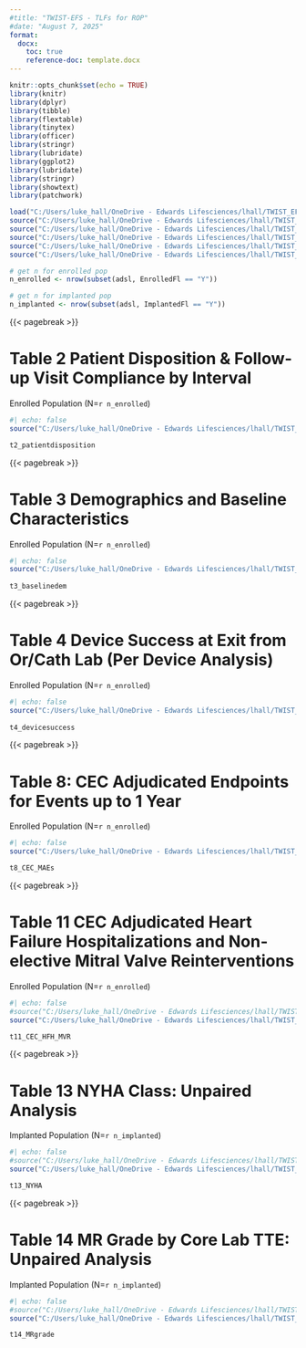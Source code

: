```yaml
---
#title: "TWIST-EFS - TLFs for ROP"
#date: "August 7, 2025"
format:
  docx:
    toc: true
    reference-doc: template.docx
---
```


```r
knitr::opts_chunk$set(echo = TRUE) 
library(knitr)
library(dplyr)
library(tibble)
library(flextable)
library(tinytex)
library(officer)
library(stringr)
library(lubridate)
library(ggplot2)
library(lubridate)
library(stringr)
library(showtext)
library(patchwork)

load("C:/Users/luke_hall/OneDrive - Edwards Lifesciences/lhall/TWIST_EFS/data_archive/data_2025JUL28.RData")
source("C:/Users/luke_hall/OneDrive - Edwards Lifesciences/lhall/TWIST_EFS_DSMB_2025NOV/programs/makedata/mk_adsl.R")
source("C:/Users/luke_hall/OneDrive - Edwards Lifesciences/lhall/TWIST_EFS_DSMB_2025NOV/programs/makedata/mk_adsv.R")
source("C:/Users/luke_hall/OneDrive - Edwards Lifesciences/lhall/TWIST_EFS_DSMB_2025NOV/programs/makedata/mk_adststat.R")
source("C:/Users/luke_hall/OneDrive - Edwards Lifesciences/lhall/TWIST_EFS_DSMB_2025NOV/programs/makedata/mk_adecho.R")
source("C:/Users/luke_hall/OneDrive - Edwards Lifesciences/lhall/TWIST_EFS_DSMB_2025NOV/programs/makedata/mk_adcec.R")

# get n for enrolled pop
n_enrolled <- nrow(subset(adsl, EnrolledFl == "Y"))

# get n for implanted pop
n_implanted <- nrow(subset(adsl, ImplantedFl == "Y"))
```
{{< pagebreak >}}

# Table 2 Patient Disposition & Follow-up Visit Compliance by Interval

Enrolled Population (N=`r n_enrolled`)

```r
#| echo: false
source("C:/Users/luke_hall/OneDrive - Edwards Lifesciences/lhall/TWIST_EFS_DSMB_2025NOV/programs/TLFs/t2_patientdisposition.R")

t2_patientdisposition
```
{{< pagebreak >}}

# Table 3 Demographics and Baseline Characteristics

Enrolled Population (N=`r n_enrolled`)

```r
#| echo: false
source("C:/Users/luke_hall/OneDrive - Edwards Lifesciences/lhall/TWIST_EFS_DSMB_2025NOV/programs/TLFs/t3_baselinedem.R")
  
t3_baselinedem
```
{{< pagebreak >}}

# Table 4 Device Success at Exit from Or/Cath Lab (Per Device Analysis)

Enrolled Population (N=`r n_enrolled`)

```r
#| echo: false
source("C:/Users/luke_hall/OneDrive - Edwards Lifesciences/lhall/TWIST_EFS_DSMB_2025NOV/programs/TLFs/t4_devicesuccess.R")
  
t4_devicesuccess
```
{{< pagebreak >}}

# Table 8: CEC Adjudicated Endpoints for Events up to 1 Year

Enrolled Population (N=`r n_enrolled`)

```r
#| echo: false
source("C:/Users/luke_hall/OneDrive - Edwards Lifesciences/lhall/TWIST_EFS_DSMB_2025NOV/programs/TLFs/t8_CEC_MAEs.R")

t8_CEC_MAEs
```
{{< pagebreak >}}

# Table 11 CEC Adjudicated Heart Failure Hospitalizations and Non-elective Mitral Valve Reinterventions

Enrolled Population (N=`r n_enrolled`)

```r
#| echo: false
#source("C:/Users/luke_hall/OneDrive - Edwards Lifesciences/lhall/TWIST_EFS_2025_11_DSMB/programs/makedata/mk_adsl.R")
source("C:/Users/luke_hall/OneDrive - Edwards Lifesciences/lhall/TWIST_EFS_DSMB_2025NOV/programs/TLFs/t11_CEC_HFH_MVR.R")

t11_CEC_HFH_MVR
```
{{< pagebreak >}}

# Table 13 NYHA Class: Unpaired Analysis

Implanted Population (N=`r n_implanted`)

```r
#| echo: false
#source("C:/Users/luke_hall/OneDrive - Edwards Lifesciences/lhall/TWIST_EFS_2025_11_DSMB/programs/makedata/mk_adsl.R")
source("C:/Users/luke_hall/OneDrive - Edwards Lifesciences/lhall/TWIST_EFS_DSMB_2025NOV/programs/TLFs/t13_NYHA.R")

t13_NYHA
```
{{< pagebreak >}}

# Table 14 MR Grade by Core Lab TTE: Unpaired Analysis

Implanted Population (N=`r n_implanted`)

```r
#| echo: false
#source("C:/Users/luke_hall/OneDrive - Edwards Lifesciences/lhall/TWIST_EFS_2025_11_DSMB/programs/makedata/mk_adsl.R")
source("C:/Users/luke_hall/OneDrive - Edwards Lifesciences/lhall/TWIST_EFS_DSMB_2025NOV/programs/TLFs/t14_MRgrade.R")

t14_MRgrade
```

